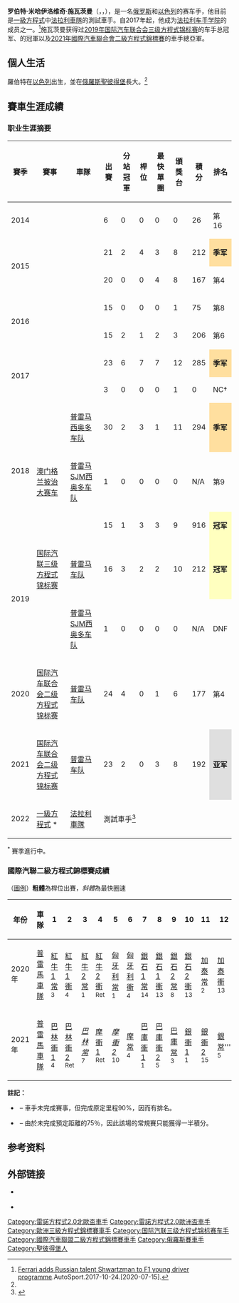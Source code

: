 {{noteTA
|G1=F1
|T=zh-cn:罗伯特·施瓦茨曼;zh-hk:羅拔·舒華文;zh-tw:羅伯特·施瓦茨曼;
|1=zh-cn:施瓦茨曼;zh-hk:舒華文;zh-tw:施瓦茨曼;
|2=zh-cn:罗伯特;zh-hk:羅拔;zh-tw:羅伯特
|3=zh-cn:普雷马;zh-tw:普瑞馬;
}}
{{Infobox racing driver
| name              = 罗伯特·施瓦茨曼<br />Robert Shwartzman
| image             = File:ROBERT_SHWARTZMAN_020_(42500601570).jpg
| imagesize         = 240px
| caption           = 2018年时的罗伯特·施瓦茨曼
| nationality       = {{RUS}}<br />{{ISR}}<ref name="born">{{cite web|url=https://www.sport-express.ru/autosport/formula1/reviews/videlsya-s-mihaelem-shumaherom-na-kartodrome-no-ne-schitayu-ego-legendoy-1475027/|title="Виделся с Михаэлем Шумахером на картодроме, но не считаю его легендой"|website=Sport-Express.ru|author=Vladimir Ivanov|date=3-11-2018|accessdate=2022-03-19|language=俄文}}</ref><ref>{{Cite web|date=022-04-23|title=Ferrari's Russian F1 tester Shwartzman to drive under Israeli licence|url=https://www.autosport.com/f1/news/ferraris-russian-f1-tester-shwartzman-to-drive-under-israeli-licence/10145590/|access-date=2022-04-23|website=autosport.com}}</ref>
| birth_date        = {{Birth date and age|1999|9|16}}
| birth_place       = {{ISR}}<ref name="born"/>
| current series    = [[国际汽车联合会二级方程式锦标赛|国际汽车联合会二级方程式锦标赛]]
| first year        = [[2020年国际汽车联合会二级方程式锦标赛|2020年]]
| current team      = [[普雷马车队|普雷马车队]]
| car number        = 21
| former teams      = 
| starts            = 4
| wins              = 1
| poles             = 
| fastest laps      = 
| best finish       = 
| year              = 
| prev series       = [[国际汽车联合会三级方程式锦标赛|国际汽车联合会三级方程式锦标赛]]<br />[[国际汽车联合会欧洲三级方程式锦标赛|国际汽车联合会欧洲三级方程式锦标赛]]<br />{{tsl|en|Toyota Racing Series|豐田賽車系列賽}}<br />[[雷諾方程式2.0歐洲盃|雷諾方程式2.0歐洲盃]]<br />[[雷諾方程式2.0北歐盃|雷諾方程式2.0北歐盃]]<br />{{tsl|en|ADAC Formula 4|全德汽車俱樂部四級方程式}}<br />{{tsl|en|Italian F4 Championship|義大利四級方程式錦標賽}}
| prev series years =[[2019年国际汽车联合会三级方程式锦标赛|2019年]]<br />2018年<br />2018年<br />2016-17年<br />2016-17年<br />2015年<br />2014-15年
| titles            = [[2019年国际汽车联合会三级方程式锦标赛|国际汽车联合会三级方程式锦标赛]]<br />{{tsl|en|Toyota Racing Series|豐田賽車系列賽}}
| title years       = [[2019年国际汽车联合会三级方程式锦标赛|2019年]]<br />{{le|2018年豐田賽車系列賽|2018 Toyota Racing Series|2018年}}
}}
'''罗伯特·米哈伊洛维奇·施瓦茨曼'''（{{lang-ru|Ро́берт Миха́йлович Шва́рцман}}，{{lang-en|Robert Mikhailovich Shwartzman}}，{{bd|1999年|9月16日||}}），是一名[[俄罗斯|俄罗斯]]和[[以色列|以色列]]的赛车手，他目前是[[一級方程式|一級方程式]]中[[法拉利車隊|法拉利車隊]]的測試車手。自2017年起，他成为[[法拉利车手学院|法拉利车手学院]]的成员之一。<ref>[https://www.autosport.com/f1/news/132612/ferrari-adds-russian-to-young-driver-programme Ferrari adds Russian talent Shwartzman to F1 young driver programme].AutoSport.2017-10-24.[2020-07-15].</ref>施瓦茨曼获得过[[2019年国际汽车联合会三级方程式锦标赛|2019年国际汽车联合会三级方程式锦标赛]]的车手总冠军、{{le|2018年豐田賽車系列賽|2018 Toyota Racing Series}}的冠軍以及[[2021年國際汽車聯合會二級方程式錦標賽|2021年國際汽車聯合會二級方程式錦標賽]]的車手總亞軍。

==個人生活==
羅伯特在[[以色列|以色列]]出生，並在[[俄羅斯|俄羅斯]][[聖彼得堡|聖彼得堡]]長大。<ref name="born"/>

== 賽車生涯成績 ==
=== 职业生涯摘要 ===
{| class="wikitable" style="font-size: 90%; text-align:center"
! 賽季
! 賽事
! 車隊
! 出賽
! 分站冠軍
! 桿位
! 最快單圈
! 頒獎台
! 積分
! 排名
|-
! 2014
|align=left| {{le|2014年意大利四级方程式锦标赛|2014 Italian F4 Championship|意大利四级方程式锦标赛}}
|align=left| {{le|Cram车队|Cram Motorsport}}
| 6
| 0
| 0
| 0
| 0
| 26
| 第16
|-
!rowspan=2| 2015
|align=left| {{le|2015年意大利四级方程式锦标赛|2015 Italian F4 Championship|意大利四级方程式锦标赛}}
|align=left| {{le|穆克车队|Mücke Motorsport}}
| 21
| 2
| 4
| 3
| 8
| 212
|style="background:#FFDF9F;"| '''季军'''
|-
|align=left| {{le|2015年全德汽车俱乐部四级方程式锦标赛|2015 ADAC Formula 4 Championship|ADAC四级方程式锦标赛}}
|align=left| {{le|穆克车队|Mücke Motorsport|ADAC Berlin-Brandenburg e.V.}}
| 20
| 0
| 0
| 4
| 8
| 167
| 第4
|-
!rowspan=2| 2016
|align=left| {{le|2016年雷诺方程式2.0欧洲杯|2016 Eurocup Formula Renault 2.0|雷诺方程式2.0欧洲杯}}
|align=left rowspan=2| {{le|约瑟夫·考夫曼车队|Josef Kaufmann Racing}}
| 15
| 0
| 0
| 0
| 1
| 75
| 第8
|-
|align=left| {{le|2016年雷诺方程式2.0北欧杯|2016 Formula Renault 2.0 Northern European Cup|雷诺方程式2.0北欧杯}}
| 15
| 2
| 1
| 2
| 3
| 206
| 第6
|-
!rowspan=2| 2017
|align=left| {{le|2017年雷诺方程式欧洲杯|2017 Formula Renault Eurocup|雷诺方程式欧洲杯}}
|align=left rowspan=2| {{le|R-ace GP车队|R-ace GP}}
|23
|6
|7
|7
|12
|285
|style="background:#FFDF9F;"| '''季军'''
|-
|align=left| {{le|2017年雷诺方程式北欧杯|2017 Formula Renault Northern European Cup|雷诺方程式北欧杯}}
| 3
| 0
| 0
| 0
| 1
| 0
| NC†
|-
!rowspan=3| 2018
|align=left| {{le|2018年国际汽联欧洲三级方程式锦标赛|2018 FIA Formula 3 European Championship|国际汽联欧洲三级方程式锦标赛}}
|align=left| [[普雷马车队|普雷马西奥多车队]]
| 30
| 2
| 3
| 1
| 11
| 294
|style="background:#FFDF9F;"| '''季军'''
|-
|align=left| [[2018年澳门格兰披治大赛车|澳门格兰披治大赛车]]
|align=left| [[普雷马车队|普雷马SJM西奥多车队]]
| 1
| 0
| 0
| 0
| 0
| N/A
| 第9
|-
|align=left| {{le|2018年豐田賽車系列賽|2018 Toyota Racing Series|豐田賽車系列賽}}
|align=left| {{le|M2竞技车队|M2 Competition (team)}}
| 15
| 1
| 3
| 3
| 9
| 916
|style="background:#FFFFBF;"| '''冠军'''
|-
!rowspan=2| 2019
|align=left| [[2019年国际汽联三级方程式锦标赛|国际汽联三级方程式锦标赛]]
|align=left| [[普雷马车队|普雷马车队]]
| 16
| 3
| 2
| 2
| 10
| 212
|style="background:#FFFFBF;"| '''冠军'''
|-
|align=left| {{le|2019年澳门格兰披治大赛车|2019 Macau Grand Prix|澳门格兰披治大赛车}}
|align=left| [[普雷马车队|普雷马SJM西奥多车队]]
| 1
| 0
| 0
| 0
| 0
| N/A
| DNF
|-
! 2020
|align=left| [[2020年国际汽车联合会二级方程式锦标赛|国际汽车联合会二级方程式锦标赛]]
|align=left| [[普雷马车队|普雷马车队]]
| 24
| 4
| 0
| 1
| 6
| 177
| 第4
|-
! 2021
|align=left| [[2021年国际汽车联合会二级方程式锦标赛|国际汽车联合会二级方程式锦标赛]]
|align=left| [[普雷马车队|普雷马车队]]
| 23
| 2
| 0
| 3
| 8
| 192
|style="background:#DFDFDF;"| '''亚军'''
|-
! 2022
|align=left| [[2022年世界一級方程式錦標賽|一級方程式]] *
|align=left| [[法拉利車隊|法拉利車隊]]
|colspan=7| 測試車手<ref>{{cite web|url=https://www.ferrari.com/en-EN/fda/robert-shwartzman|title="Ferrari Driver Academy Driver - Robert Shwartzman"|website=ferrari.com|date=10-3-2022|accessdate=2022-03-19|language=英文}}</ref>
|}
<sup>*</sup> 賽季進行中。

===國際汽聯二級方程式錦標賽成績===
（[[:Template:Motorsport_driver_results_legend|圖例]]）'''粗體'''為桿位出賽，''斜體''為最快圈速
{| class="wikitable" style="text-align:center; font-size:90%"
! 年份
! 車隊
! 1 
! 2
! 3
! 4
! 5
! 6
! 7
! 8
! 9
! 10
! 11
! 12
! 13
! 14
! 15
! 16
! 17
! 18
! 19
! 20
! 21
! 22
! 23
! 24
! 名次
! 積分
|-
| 2020年
|[[普雷馬車隊|普雷馬車隊]]
|bgcolor="#FFDF9F"| [[2020年二级方程式奥地利站#常規賽成績|紅牛1<br />常]]<br /><small>3</small>
|bgcolor="#DFFFDF"| [[2020年二级方程式奥地利站#衝刺賽成績|紅牛1<br />衝]]<br /><small>4</small>
|bgcolor="#FFFFBF"| [[2020年二级方程式奥地利站2#常規賽成績|紅牛2<br />常]]<br /><small>1</small>
|bgcolor="#EFCFFF"| [[2020年二级方程式奥地利站2#衝刺賽成績|紅牛2<br />衝]]<br /><small>Ret</small>
|bgcolor="#FFFFBF"| [[2020年二級方程式匈牙利站#常規賽成績|匈牙利<br />常]]<br /><small>1</small>
|bgcolor="#DFFFDF"| [[2020年二級方程式匈牙利站#衝刺賽成績|匈牙利<br />衝]]<br /><small>4</small>
|bgcolor="#CFCFFF"| [[2020年二級方程式銀石站#常規賽成績|銀石1<br />常]]<br /><small>14</small>
|bgcolor="#CFCFFF"| [[2020年二級方程式銀石站#衝刺賽成績|銀石1<br />衝]]<br /><small>13</small>
|bgcolor="#DFFFDF"| [[2020年二級方程式銀石站2#常規賽成績|銀石2<br />常]]<br /><small>8</small>
|bgcolor="#CFCFFF"| [[2020年二級方程式銀石站2#衝刺賽成績|銀石2<br />衝]]<br /><small>13</small>
|bgcolor="#DFDFDF"| [[2020年二級方程式巴塞隆納站#常規賽成績|加泰<br />常]]<br /><small>2</small>
|bgcolor="#CFCFFF"| [[2020年二級方程式巴塞隆納站#衝刺賽成績|加泰<br />衝]]<br /><small>13</small>
|bgcolor="#DFFFDF"| ''[[2020年二級方程式斯帕-弗朗科爾尚站#常規賽成績|斯帕<br />常]]''<br /><small>5</small>
|bgcolor="#FFFFBF"| [[2020年二級方程式斯帕-弗朗科爾尚站#衝刺賽成績|斯帕<br />衝]]<br /><small>1</small>
|bgcolor="#DFFFDF"| [[2020年二級方程式蒙扎站#常規賽成績|蒙扎<br />常]]<br /><small>9</small>
|bgcolor="#DFFFDF"| [[2020年二級方程式蒙扎站#衝刺賽成績|蒙扎<br />衝]]<br /><small>5</small>
|bgcolor="#EFCFFF"| [[2020年二級方程式穆傑洛站#常規賽成績|穆傑洛<br />常]]<br /><small>Ret</small>
|bgcolor="#CFCFFF"| [[2020年二級方程式穆傑洛站#衝刺賽成績|穆傑洛<br />衝]]<br /><small>9</small>
|bgcolor="#CFCFFF"| [[2020年二級方程式索契站#常規賽成績|索契<br />常]]<br /><small>11</small>
|bgcolor="#CFCFFF"| [[2020年二級方程式索契站#衝刺賽成績|索契<br />衝]]<br /><small>10{{sup|‡}}</small>
|bgcolor="#DFFFDF"| [[2020年二級方程式薩基爾站#常規賽成績|巴林1<br />常]]<br /><small>8</small>
|bgcolor="#FFFFBF"| [[2020年二級方程式薩基爾站#衝刺賽成績|巴林1<br />衝]]<br /><small>1</small>
|bgcolor="#DFFFDF"| [[2020年二級方程式薩基爾站2#常規賽成績|巴林2<br />常]]<br /><small>4</small>
|bgcolor="#DFFFDF"| [[2020年二級方程式薩基爾站2#衝刺賽成績|巴林2<br />衝]]<br /><small>5</small>
|'''第4'''
|'''177'''
|-
| 2021年
|[[普雷馬車隊|普雷馬車隊]]
|bgcolor="#DFFFDF"| [[2021年二級方程式薩基爾站#衝刺賽(一)成績|巴林<br />衝1]]<br /><small>4</small>
|bgcolor="#EFCFFF"| [[2021年二級方程式薩基爾站#衝刺賽(二)成績|巴林<br />衝2]]<br /><small>Ret</small>
|bgcolor="#DFFFDF"| ''[[2021年二級方程式薩基爾站#常規賽成績|巴林<br />常]]''<br /><small>7</small>
|bgcolor="#EFCFFF"| [[2021年二級方程式蒙特卡洛站#衝刺賽(一)成績|摩<br />衝1]]<br /><small>Ret</small>
|bgcolor="#CFCFFF"| ''[[2021年二級方程式蒙特卡洛站#衝刺賽(二)成績|摩<br />衝2]]''<br /><small>10</small>
|bgcolor="#DFFFDF"| [[2021年二級方程式蒙特卡洛站#常規賽成績|摩<br />常]]<br /><small>4</small>
|bgcolor="#FFFFBF"| [[2021年二級方程式巴庫站#衝刺賽(一)成績|巴庫<br />衝1]]<br /><small>1</small>
|bgcolor="#DFFFDF"| [[2021年二級方程式巴庫站#衝刺賽(二)成績|巴庫<br />衝2]]<br /><small>5</small>
|bgcolor="#FFDF9F"| [[2021年二級方程式巴庫站#常規賽成績|巴庫<br />常]]<br /><small>3</small>
|bgcolor="#FFFFBF"| [[2021年二級方程式銀石站#衝刺賽(一)成績|銀<br />衝1]]<br /><small>1</small>
|bgcolor="#CFCFFF"| [[2021年二級方程式銀石站#衝刺賽(二)成績|銀<br />衝2]]<br /><small>15</small>
|bgcolor="#DFFFDF"| [[2021年二級方程式銀石站#常規賽成績|銀<br />常]]'''<br /><small>5</small>
|bgcolor="#DFFFDF"| [[2021年二級方程式蒙扎站#衝刺賽(一)成績|蒙<br />衝1]]<br /><small>6</small>
|bgcolor="#FFDF9F"| [[2021年二級方程式蒙扎站#衝刺賽(二)成績|蒙<br />衝2]]<br /><small>3</small>
|bgcolor="#DFFFDF"| [[2021年二級方程式蒙扎站#常規賽成績|蒙<br />常]]<br /><small>6</small>
|bgcolor="#FFDF9F"| [[2021年二級方程式索契站#衝刺賽(一)成績|索<br />衝1]]<br /><small>3</small>
|bgcolor="#FFFFFF"| [[2021年二級方程式索契站|索<br />衝2]]<br /><small>C</small>
|bgcolor="#DFFFDF"| [[2021年二級方程式索契站#常規賽成績|索<br />常]]<br /><small>4</small>
|bgcolor="#DFFFDF"| ''[[2021年二級方程式吉達站#衝刺賽(一)成績|吉<br />衝1]]''<br /><small>5</small>
|bgcolor="#FFDF9F"| [[2021年二級方程式吉達站#衝刺賽(二)成績|吉<br />衝2]]<br /><small>3</small>
|bgcolor="#DFDFDF"| [[2021年二級方程式吉達站#常規賽成績|吉<br />常]]<br /><small>2{{sup|‡}}</small>
|bgcolor="#DFFFDF"| [[2021年二級方程式亞斯島站#衝刺賽(一)成績|阿<br />衝1]]<br /><small>4</small>
|bgcolor="#DFDFDF"| [[2021年二級方程式亞斯島站#衝刺賽(二)成績|阿<br />衝2]]<br /><small>2</small>
|bgcolor="#DFFFDF"| [[2021年二級方程式亞斯島站#常規賽成績|阿<br />常]]<br /><small>5</small>
|bgcolor="#DFDFDF"| '''第2'''
|bgcolor="#DFDFDF"| '''192'''
|}
'''註記：'''
*{{dagger}} – 車手未完成賽事，但完成原定里程90%，因而有排名。
*{{double-dagger}} – 由於未完成預定距離的75％，因此該場的常規賽只能獲得一半積分。

== 参考资料 ==
{{reflist}}

== 外部链接 ==
*{{official website|http://robertshwartzman.com/}} {{ru}}
*{{DriverDB driver|robert-shwartzman}}

{{s-start}}
{{s-sports}}
{{succession box|title={{le|丰田赛车系列赛|Toyota Racing Series}}<br />冠军|before={{le|托马斯·兰德尔|Thomas Randle}}|after={{le|连姆·劳森|Liam Lawson}}|years={{le|2018年丰田赛车系列赛|2018 Toyota Racing Series|2018}}}}
{{Succession box| before = [[兰多·诺里斯|兰多·诺里斯]] | title = [[国际汽联欧洲三级方程式锦标赛|国际汽联欧洲三级方程式锦标赛]]<br />新秀冠军 | after = 无<br />（赛事结束） | years = {{le|2018年国际汽联欧洲三级方程式锦标赛|2018 FIA Formula 3 European Championship|2018}}}}
{{Succession box| before = 首位 | title = [[国际汽联三级方程式锦标赛|FIA三级方程式锦标赛]]<br />冠军 | after = [[奥斯卡·皮亚斯特里|奥斯卡·皮亚斯特里]] | years =  [[2019年国际汽联三级方程式锦标赛|2019]]}}
{{end}}

{{法拉利車隊}}

{{DEFAULTSORT:Shwartzman, Robert}}
[[Category:雷諾方程式2.0北歐盃車手|Category:雷諾方程式2.0北歐盃車手]]
[[Category:雷諾方程式2.0歐洲盃車手|Category:雷諾方程式2.0歐洲盃車手]]
[[Category:歐洲三級方程式錦標賽車手|Category:歐洲三級方程式錦標賽車手]]
[[Category:国际汽联三级方程式锦标赛车手|Category:国际汽联三级方程式锦标赛车手]]
[[Category:國際汽車聯盟二級方程式錦標賽車手|Category:國際汽車聯盟二級方程式錦標賽車手]]
[[Category:俄羅斯賽車手|Category:俄羅斯賽車手]]
[[Category:聖彼得堡人|Category:聖彼得堡人]]